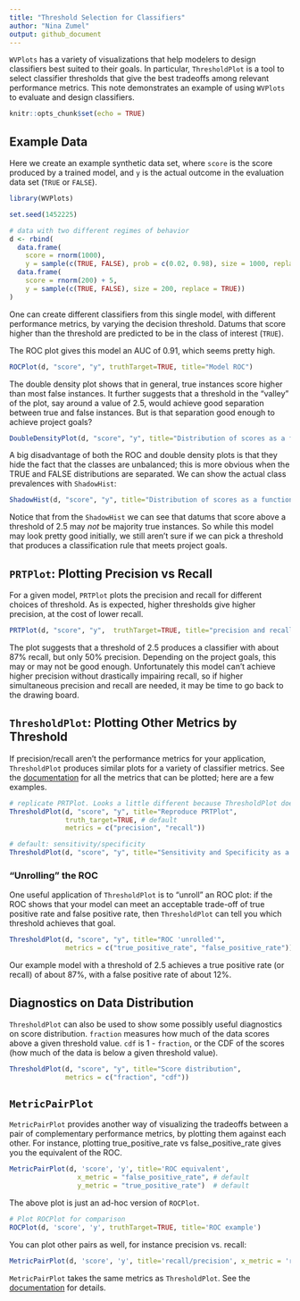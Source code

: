 ```yaml
---
title: "Threshold Selection for Classifiers"
author: "Nina Zumel"
output: github_document
---
```


`WVPlots` has a variety of visualizations that help modelers to design classifiers best suited to their goals.
In particular, `ThresholdPlot` is a tool to select classifier thresholds that give the best tradeoffs among relevant performance metrics. This note demonstrates an example of using `WVPlots` to evaluate and design classifiers.

```r
knitr::opts_chunk$set(echo = TRUE)
```

## Example Data

Here we create an example synthetic data set, where `score` is the score produced by a trained model,
and `y` is the actual outcome in the evaluation data set (`TRUE` or `FALSE`).

```r
library(WVPlots)

set.seed(1452225)

# data with two different regimes of behavior
d <- rbind(
  data.frame(
    score = rnorm(1000),
    y = sample(c(TRUE, FALSE), prob = c(0.02, 0.98), size = 1000, replace = TRUE)),
  data.frame(
    score = rnorm(200) + 5,
    y = sample(c(TRUE, FALSE), size = 200, replace = TRUE))
)
```

One can create different classifiers from this single model, with different performance metrics, by varying the decision threshold. Datums that score higher than the threshold are predicted to be in the class of interest (`TRUE`).

The ROC plot gives this model an AUC of 0.91, which seems pretty high. 

```r
ROCPlot(d, "score", "y", truthTarget=TRUE, title="Model ROC")
```

The double density plot shows that in general, true instances score higher than most false instances. It further suggests that a threshold in the "valley" of the plot, say around a value of 2.5, would achieve good separation between true and false instances. But is that separation good enough to achieve project goals? 

```r
DoubleDensityPlot(d, "score", "y", title="Distribution of scores as a function of outcome")
```

A big disadvantage of both the ROC and double density plots is that they hide the fact that the classes are unbalanced; this is more obvious when the TRUE and FALSE distributions are separated. We can show the actual class prevalences with `ShadowHist`:

```r
ShadowHist(d, "score", "y", title="Distribution of scores as a function of outcome")
```

Notice that from the `ShadowHist` we can see that datums that score above a threshold of 2.5 may *not* be majority true instances. So while this model may look pretty good initially, we still aren't sure if we can pick a threshold that produces a classification rule that meets project goals.

## `PRTPlot`: Plotting Precision vs Recall

For a given model, `PRTPlot` plots the precision and recall for different choices of threshold.
As is expected, higher thresholds give higher precision, at the cost of lower recall. 

```r
PRTPlot(d, "score", "y",  truthTarget=TRUE, title="precision and recall as a function of threshold")
```

The plot suggests that a threshold of 2.5 produces a classifier with about 87% recall, but only 50% precision. Depending on the project goals, this may or may not be good enough. Unfortunately this model can't achieve higher precision without drastically impairing recall, so if higher simultaneous precision and recall are needed, it may be time to go back to the drawing board.

## `ThresholdPlot`: Plotting Other Metrics by Threshold

If precision/recall aren't the performance metrics for your application, `ThresholdPlot` produces similar plots for a variety of classifier metrics. See the [documentation](https://winvector.github.io/WVPlots/reference/ThresholdPlot.html) for all the metrics that can be plotted; here are a few examples.

```r
# replicate PRTPlot. Looks a little different because ThresholdPlot does different smoothing
ThresholdPlot(d, "score", "y", title="Reproduce PRTPlot",
              truth_target=TRUE, # default
              metrics = c("precision", "recall"))

# default: sensitivity/specificity
ThresholdPlot(d, "score", "y", title="Sensitivity and Specificity as a Function of Threshold")

```

### "Unrolling" the ROC

One useful application of `ThresholdPlot` is to "unroll" an ROC plot: if the ROC shows that your model can meet an acceptable trade-off of true positive rate and false positive rate, then `ThresholdPlot` can tell you which threshold achieves that goal.

```r
ThresholdPlot(d, "score", "y", title="ROC 'unrolled'",
              metrics = c("true_positive_rate", "false_positive_rate"))
```

Our example model with a threshold of 2.5 achieves a true positive rate (or recall) of about 87%, with a false positive rate of about 12%.

## Diagnostics on Data Distribution

`ThresholdPlot` can also be used to show some possibly useful diagnostics on score distribution.
`fraction` measures how much of the data scores above a given threshold value.
`cdf` is 1 - `fraction`, or the CDF of the scores (how much of the data is below a given threshold value). 

```r
ThresholdPlot(d, "score", "y", title="Score distribution",
              metrics = c("fraction", "cdf"))
```

## `MetricPairPlot`

`MetricPairPlot` provides another way of visualizing the tradeoffs between a pair of complementary performance metrics, by plotting them against each other. For instance, plotting true_positive_rate vs false_positive_rate gives you the equivalent of the ROC.

```r
MetricPairPlot(d, 'score', 'y', title='ROC equivalent',
                 x_metric = "false_positive_rate", # default
                 y_metric = "true_positive_rate")  # default
```

The above plot is just an ad-hoc version of `ROCPlot`.

```r
# Plot ROCPlot for comparison
ROCPlot(d, 'score', 'y', truthTarget=TRUE, title='ROC example')
```

You can plot other pairs as well, for instance precision vs. recall:

```r
MetricPairPlot(d, 'score', 'y', title='recall/precision', x_metric = 'recall', y_metric = 'precision')
```

`MetricPairPlot` takes the same metrics as `ThresholdPlot`. See the [documentation](https://winvector.github.io/WVPlots/reference/MetricPairPlot.html) for details.
